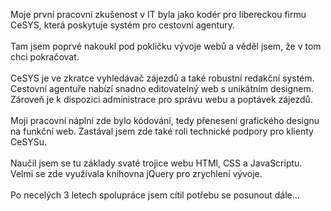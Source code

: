 Moje první pracovní zkušenost v IT byla jako kodér
pro libereckou firmu CeSYS,
která poskytuje systém pro cestovní agentury.
\
\
Tam jsem poprvé nakoukl pod pokličku vývoje webů a
věděl jsem, že v tom chci pokračovat.
\
\
CeSYS je ve zkratce vyhledávač zájezdů a také robustní redakční systém.
Cestovní agentuře nabízí snadno editovatelný web s unikátním designem.
Zároveň je k dispozici administrace pro správu webu a poptávek zájezdů.
\
\
Moji pracovní náplní zde bylo kódování, tedy
přenesení grafického designu na funkční web.
Zastával jsem zde také roli technické podpory pro klienty CeSYSu.
\
\
Naučil jsem se tu základy svaté trojice webu HTMl, CSS a JavaScriptu.
Velmi se zde využívala knihovna jQuery pro zrychlení vývoje.
\
\
Po necelých 3 letech spolupráce jsem cítil potřebu se posunout dále...
